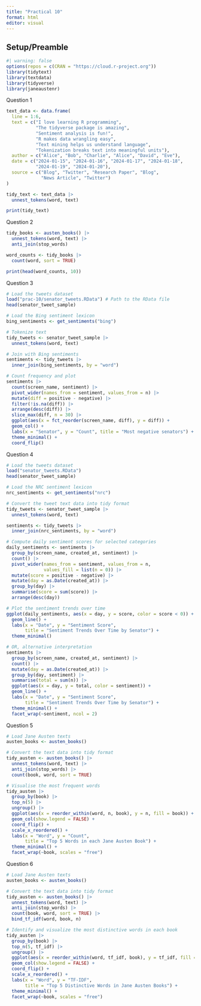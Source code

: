 ```yaml
---
title: "Practical 10"
format: html
editor: visual
---
```


## Setup/Preamble

```r
#| warning: false
options(repos = c(CRAN = "https://cloud.r-project.org"))
library(tidytext)
library(textdata)
library(tidyverse)
library(janeaustenr)
```

Question 1

```r
text_data <- data.frame(
  line = 1:6,
  text = c("I love learning R programming",
           "The tidyverse package is amazing",
           "Sentiment analysis is fun!",
           "R makes data wrangling easy",
           "Text mining helps us understand language",
           "Tokenization breaks text into meaningful units"),
  author = c("Alice", "Bob", "Charlie", "Alice", "David", "Eve"),
  date = c("2024-01-15", "2024-01-16", "2024-01-17", "2024-01-18",
           "2024-01-19", "2024-01-20"),
  source = c("Blog", "Twitter", "Research Paper", "Blog",
             "News Article", "Twitter")
)

tidy_text <- text_data |>
  unnest_tokens(word, text)

print(tidy_text)
```

Question 2

```r
tidy_books <- austen_books() |>
  unnest_tokens(word, text) |>
  anti_join(stop_words)

word_counts <- tidy_books |>
  count(word, sort = TRUE)

print(head(word_counts, 10))
```

Question 3

```r
# Load the tweets dataset
load("prac-10/senator_tweets.RData") # Path to the RData file
head(senator_tweet_sample)

# Load the Bing sentiment lexicon
bing_sentiments <- get_sentiments("bing")

# Tokenize text
tidy_tweets <- senator_tweet_sample |>
  unnest_tokens(word, text)

# Join with Bing sentiments
sentiments <- tidy_tweets |>
  inner_join(bing_sentiments, by = "word")

# Count frequency and plot
sentiments |>
  count(screen_name, sentiment) |>
  pivot_wider(names_from = sentiment, values_from = n) |>
  mutate(diff = positive - negative) |>
  filter(!is.na(diff)) |>
  arrange(desc(diff)) |>
  slice_max(diff, n = 30) |>
  ggplot(aes(x = fct_reorder(screen_name, diff), y = diff)) +
  geom_col() +
  labs(x = "Senator", y = "Count", title = "Most negative senators") +
  theme_minimal() +
  coord_flip()
```

Question 4

```r
# Load the tweets dataset
load("senator_tweets.RData")
head(senator_tweet_sample)

# Load the NRC sentiment lexicon
nrc_sentiments <- get_sentiments("nrc")

# Convert the tweet text data into tidy format
tidy_tweets <- senator_tweet_sample |>
  unnest_tokens(word, text)

sentiments <- tidy_tweets |>
  inner_join(nrc_sentiments, by = "word")

# Compute daily sentiment scores for selected categories
daily_sentiments <- sentiments |>
  group_by(screen_name, created_at, sentiment) |>
  count() |>
  pivot_wider(names_from = sentiment, values_from = n,
              values_fill = list(n = 0)) |>
  mutate(score = positive - negative) |>
  mutate(day = as.Date(created_at)) |>
  group_by(day) |>
  summarise(score = sum(score)) |>
  arrange(desc(day))

# Plot the sentiment trends over time
ggplot(daily_sentiments, aes(x = day, y = score, color = score < 0)) +
  geom_line() +
  labs(x = "Date", y = "Sentiment Score",
       title = "Sentiment Trends Over Time by Senator") +
  theme_minimal()

# OR, alternative interpretation
sentiments |>
  group_by(screen_name, created_at, sentiment) |>
  count() |>
  mutate(day = as.Date(created_at)) |>
  group_by(day, sentiment) |>
  summarise(total = sum(n)) |>
  ggplot(aes(x = day, y = total, color = sentiment)) +
  geom_line() +
  labs(x = "Date", y = "Sentiment Score",
       title = "Sentiment Trends Over Time by Senator") +
  theme_minimal() +
  facet_wrap(~sentiment, ncol = 2)
```

Question 5

```r
# Load Jane Austen texts
austen_books <- austen_books()

# Convert the text data into tidy format
tidy_austen <- austen_books() |>
  unnest_tokens(word, text) |>
  anti_join(stop_words) |>
  count(book, word, sort = TRUE)

# Visualise the most frequent words
tidy_austen |>
  group_by(book) |>
  top_n(5) |>
  ungroup() |>
  ggplot(aes(x = reorder_within(word, n, book), y = n, fill = book)) +
  geom_col(show.legend = FALSE) +
  coord_flip() +
  scale_x_reordered() +
  labs(x = "Word", y = "Count",
       title = "Top 5 Words in each Jane Austen Book") +
  theme_minimal() +
  facet_wrap(~book, scales = "free")
```

Question 6

```r
# Load Jane Austen texts
austen_books <- austen_books()

# Convert the text data into tidy format
tidy_austen <- austen_books() |>
  unnest_tokens(word, text) |>
  anti_join(stop_words) |>
  count(book, word, sort = TRUE) |>
  bind_tf_idf(word, book, n)

# Identify and visualize the most distinctive words in each book
tidy_austen |>
  group_by(book) |>
  top_n(5, tf_idf) |>
  ungroup() |>
  ggplot(aes(x = reorder_within(word, tf_idf, book), y = tf_idf, fill = book)) +
  geom_col(show.legend = FALSE) +
  coord_flip() +
  scale_x_reordered() +
  labs(x = "Word", y = "TF-IDF",
       title = "Top 5 Distinctive Words in Jane Austen Books") +
  theme_minimal() +
  facet_wrap(~book, scales = "free")
```